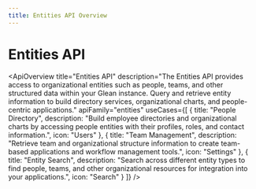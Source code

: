 ```yaml
---
title: Entities API Overview
---
```



# Entities API

<ApiOverview
  title="Entities API"
  description="The Entities API provides access to organizational entities such as people, teams, and other structured data within your Glean instance. Query and retrieve entity information to build directory services, organizational charts, and people-centric applications."
  apiFamily="entities"
  useCases={[
    {
      title: "People Directory",
      description: "Build employee directories and organizational charts by accessing people entities with their profiles, roles, and contact information.",
      icon: "Users"
    },
    {
      title: "Team Management",
      description: "Retrieve team and organizational structure information to create team-based applications and workflow management tools.",
      icon: "Settings"
    },
    {
      title: "Entity Search",
      description: "Search across different entity types to find people, teams, and other organizational resources for integration into your applications.",
      icon: "Search"
    }
  ]}
/>